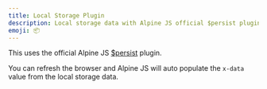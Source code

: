 ```yaml
---
title: Local Storage Plugin
description: Local storage data with Alpine JS official $persist plugin.
emoji: 📦
---
```


This uses the official Alpine JS [$persist](https://alpinejs.dev/plugins/persist) plugin.

You can refresh the browser and Alpine JS will auto populate the `x-data` value from the local storage data.

<Example src="local-storage-plugin" />
